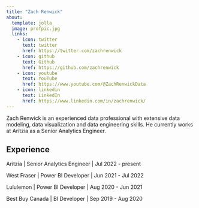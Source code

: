 ```yaml
---
title: "Zach Renwick"
about:
  template: jolla
  image: profpic.jpg
  links:
    - icon: twitter
      text: twitter
      href: https://twitter.com/zachrenwick
    - icon: github
      text: Github
      href: https://github.com/zachrenwick
    - icon: youtube
      text: YouTube
      href: https://www.youtube.com/@ZachRenwickData
    - icon: linkedin
      text: LinkedIn
      href: https://www.linkedin.com/in/zachrenwick/
---
```


Zach Renwick is an experienced data professional with extensive data modeling, data visualization and data engineering skills. He currently works at Aritzia as a Senior Analytics Engineer. 

## Experience

Aritzia | Senior Analytics Engineer | Jul 2022 - present

West Fraser | Power BI Developer | Jun 2021 - Jul 2022

Lululemon | Power BI Developer | Aug 2020 - Jun 2021

Best Buy Canada | BI Developer | Sep 2019 - Aug 2020